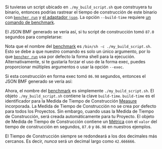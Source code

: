 
Si tuvieras un script ubicado en `./my_build_script.sh` que construyera tu binario, entonces podrías rastrear el tiempo de construcción de este binario con <code><a href="/es/docs/explanation/bencher-run/">bencher run</a></code> y [el adaptador `json`][json adapter]. La opción `--build-time` requiere [un comando de benchmark][bencher run].

<ShellExample />

El JSON BMF generado se vería así, si tu script de construcción tomó `87.0` segundos para completarse:

<ShellJsonExample />

Nota que el nombre del [benchmark][benchmark] es `/bin/sh -c ./my_build_script.sh`. Esto se debe a que nuestro comando es solo un único argumento, por lo que <code><a href="/es/docs/explanation/bencher-run/">bencher run</a></code> usa por defecto la forma shell para la ejecución. Alternativamente, si te gustaría forzar el uso de la forma exec, puedes proporcionar múltiples argumentos o usar la opción `--exec`.

<ExecExample />

Si esta construcción en forma exec tomó `86.98` segundos, entonces el JSON BMF generado se vería así:

<ExecJsonExample />

Ahora, el nombre del [benchmark][benchmark] es simplemente `./my_build_script.sh`. El objeto `./my_build_script.sh` contiene la clave `build-time`. `build-time` es el identificador para la Medida de Tiempo de Construcción [Measure][measure] incorporada. La Medida de Tiempo de Construcción no se crea por defecto para todos los Proyectos. Sin embargo, cuando usas la Medida de Tiempo de Construcción, será creada automáticamente para tu Proyecto. El objeto de Medida de Tiempo de Construcción contiene un [Métrica][metric] con el `valor` del tiempo de construcción en segundos, `87.0` y `86.98` en nuestros ejemplos.

El Tiempo de Construcción siempre se redondeará a los dos decimales más cercanos. Es decir, _nunca_ será un decimal largo como `42.666666`.

[json adapter]: /es/docs/explanation/adapters/#-json
[bencher run]: /es/docs/explanation/bencher-run/#benchmark-command

[benchmark]: /es/docs/explanation/benchmarking/#benchmark
[measure]: /es/docs/explanation/benchmarking/#measure
[metric]: /es/docs/explanation/benchmarking/#metrics